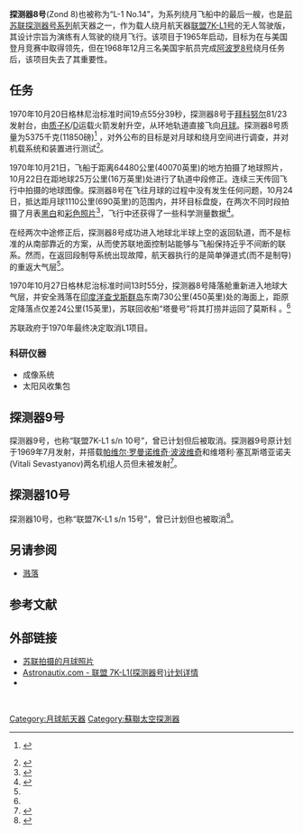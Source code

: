 {{Infobox spaceflight
| name                  = 探测器8号
| names_list            = 

<!--image of the spacecraft/mission-->
| image                 = Zond L1 drawing.png
| image_caption         = 探测器8号航天器图
| image_alt             = 
| image_size            = 175px

<!--Basic details-->
| mission_type          = 航天器测试
| operator              = [[科罗廖夫能源火箭航天集团|实验机器制造中央设计局]]
| COSPAR_ID             = 1970-088A
| SATCAT                = 04591
| mission_duration      = 7 天
| distance_travelled    = 
| orbits_completed      = 

<!--Spacecraft properties-->
| spacecraft            = 联盟7K-L1 s/n 14号
| spacecraft_type       = [[载人航天|无人驾驶型]]
| spacecraft_bus        = [[联盟7K-L1号|联盟7K-L1号]]
| manufacturer          = [[科罗廖夫能源火箭航天集团|科罗廖夫第一实验设计局]]

| launch_mass           = 5375 千克 <ref name="Cosmos"/>
| landing_mass          = 
| dry_mass              = 
| payload_mass          = 
| dimensions            = 
| power                 = 

<!--Launch details-->
| launch_date           = 1970年10月20日<br/>[[格林尼治标准时间|格林威治时间]]19点55分39秒<ref name="Trajectory"/>
| launch_rocket         = [[质子K型运载火箭|质子K]]/[[D组级|D]]
| launch_site           = [[拜科努尔航天发射场|拜科努尔]]81/23发射台
| launch_contractor     = [[科罗廖夫能源火箭航天集团|科罗廖夫第一实验设计局]]

<!--end of mission-->
| disposal_type         = 
| deactivated           = 
| destroyed             = 
| last_contact          = 
| recovery_by           = 苏联“塔曼号” 回收船
| recovery_date         = 1970年10月27日 ([[印度洋|印度洋]])
| decay_date            = 
| landing_date          = 1970年10月27日<br/>[[格林尼治标准时间|格林威治时间]]13点55分<ref name="Deep Space"/>
| landing_site          = [[查戈斯群岛|查戈斯群岛]]<br/>(东南730公里) <ref>{{Cite web|url=http://epizodsspace.airbase.ru/bibl/inostr-yazyki/sov-luna/sovets-luna.pdf|title=《苏联和俄罗斯的月球探测》|page=314|access-date=2021-01-01|archive-date=2019-07-29|archive-url=https://web.archive.org/web/20190729155018/http://epizodsspace.airbase.ru/bibl/inostr-yazyki/sov-luna/sovets-luna.pdf|dead-url=no}}</ref>

<!--orbit parameters-->
| orbit_reference       = [[地心轨道|环地轨道]]
| orbit_regime          = 绕月 
| orbit_longitude       = <!--geosynchronous satellites only-->
| orbit_periapsis       = <!--periapsis altitude--> 
| orbit_apoapsis        = <!--apoapsis altitude--> 
| orbit_inclination     = <!--orbital inclination--> 
| orbit_period          = <!--time taken to complete an orbit-->
| orbit_epoch           = <!--the date at which the orbit parameters were correct-->
| orbit_rev_number      = <!--revolution number-->
| apsis                 = 地

|interplanetary         = <!--Infobox spaceflight/IP can be called multiple times for missions with multiple targets or combined orbiter/lander missions, etc-->
 {{Infobox spaceflight/IP
   |type                = flyby
   |object              = [[月球|月球]]
   |orbits              = 
   |arrival_date        = 1970年10月24日
   |departure_date      = 
   |location            = 
   |distance            = 1110 公里
   |sample_mass         = 
   
 }}

<!--transponder parameters-->
| trans_band            = <!--Transponder frequency bands-->
| trans_frequency       = <!--specific frequencies-->
| trans_bandwidth       = <!--bandwidth-->
| trans_capacity        = <!--capacity of the transponders-->
| trans_coverage        = <!--area covered-->

<!--Only use where a spacecraft/mission is part of a clear programme of sequential missions. -->
| programme             = 
| previous_mission      =
| next_mission          =

<!--mission insignia or patch-->
| insignia              = <!--omit the "file" prefix-->
| insignia_caption      = <!--image caption-->
| insignia_alt          = <!--image alt text-->
| insignia_size         = <!--include px/em; defaults to 180px-->
}}

'''探测器8号'''(Zond 8)也被称为“L-1 No.14”，为系列绕月飞船中的最后一艘，也是[[前苏联|前苏联]][[探测器号系列探测器|探测器号系列]]航天器之一，作为载人绕月航天器[[联盟7K-L1号|联盟7K-L1号]]的无人驾驶版，其设计宗旨为演练有人驾驶的绕月飞行。该项目于1965年启动，目标为在与美国登月竞赛中取得领先，但在1968年12月三名美国宇航员完成[[阿波罗8号|阿波罗8号]]绕月任务后，该项目失去了其重要性。

==任务==
1970年10月20日格林尼治标准时间19点55分39秒，探测器8号于[[拜科努尔航天发射场|拜科努尔]]81/23发射台，由[[质子K型运载火箭|质子K]]/[[D组级|D]]运载火箭发射升空，从环地轨道直接飞向[[月球|月球]]。探测器8号质量为5375千克(11850磅)<ref name="Cosmos">{{cite web|title=《探测器8号：显示为1970-088A》|url=https://nssdc.gsfc.nasa.gov/nmc/spacecraft/display.action?id=1967-021A|website=nssdc.gsfc.nasa.gov|publisher=NASA|date=2020年2月27日|access-date=2020年4月11日|archive-date=2020年8月9日|archive-url=https://web.archive.org/web/20200809154131/https://nssdc.gsfc.nasa.gov/nmc/spacecraft/display.action?id=1967-021A|dead-url=no}} {{PD-notice}}</ref> ，对外公布的目标是对月球和绕月空间进行调查，并对机载系统和装置进行测试<ref name="Trajectory">{{cite web|title=《探测器8号：1970-088A的轨道》|url=https://nssdc.gsfc.nasa.gov/nmc/spacecraft/displayTrajectory.action?id=1970-088A|website=nssdc.gsfc.nasa.gov|publisher=NASA|date=探测器8号：1970-088A的轨道|access-date=2020年4月11日|archive-date=2021年3月22日|archive-url=https://web.archive.org/web/20210322011920/https://nssdc.gsfc.nasa.gov/nmc/spacecraft/displayTrajectory.action?id=1970-088A|dead-url=no}}</ref>。

1970年10月21日，飞船于距离64480公里(40070英里)的地方拍摄了地球照片，10月22日在距地球25万公里(16万英里)处进行了轨道中段修正。连续三天传回飞行中拍摄的地球图像。探测器8号在飞往月球的过程中没有发生任何问题，10月24日，抵达距月球1110公里(690英里)的范围内，并环目标盘旋，在两次不同时段拍摄了月表[[黑白|黑白]]和[[彩色摄影|彩色照片]]<ref name="Experiment">{{cite web|title=《探测器8号:1970-088A的试验》|url=https://nssdc.gsfc.nasa.gov/nmc/spacecraft/displayExperiment.action?spacecraftId=1970-088A|website=nssdc.gsfc.nasa.gov|publisher=NASA|date=2020年2月27日|access-date=《探测器8号:1970-088A的试验》|archive-date=2021年3月23日|archive-url=https://web.archive.org/web/20210323082251/https://nssdc.gsfc.nasa.gov/nmc/spacecraft/displayExperiment.action?spacecraftId=1970-088A|dead-url=no}}</ref>，飞行中还获得了一些科学测量数据<ref name="Deep Space">{{cite web|last1=Siddiqi|first1=Asif A.|title=《飞越地球：深空探索编年史，1958-2016年》|url=https://www.nasa.gov/sites/default/files/atoms/files/beyond-earth-tagged.pdf|publisher=NASA|date=2018|access-date=2021-01-01|archive-date=2020-09-06|archive-url=https://web.archive.org/web/20200906004610/https://www.nasa.gov/sites/default/files/atoms/files/beyond-earth-tagged.pdf|dead-url=no}}</ref>。

在经两次中途修正后，探测器8号成功进入地球北半球上空的返回轨道，而不是标准的从南部靠近的方案，从而使苏联地面控制站能够与飞船保持近乎不间断的联系。然而，在返回段制导系统出现故障，航天器执行的是简单弹道式(而不是制导)的重返大气层<ref name="Deep Space"/>。

1970年10月27日格林尼治标准时间13时55分，探测器8号降落舱重新进入地球大气层，并安全溅落在[[印度洋|印度洋]][[查戈斯群岛|查戈斯群岛]]东南730公里(450英里)处的海面上，距原定降落点仅差24公里(15英里)，苏联回收船“塔曼号”将其打捞并运回了莫斯科 。<ref name="Deep Space"/>

苏联政府于1970年最终决定取消L1项目。
===科研仪器===
* 成像系统
* 太阳风收集包

==探测器9号==
探测器9号，也称“联盟7K-L1 s/n 10号”，曾已计划但后被取消。探测器9号原计划于1969年7月发射，并搭载[[帕维尔·罗曼诺维奇·波波维奇|帕维尔·罗曼诺维奇·波波维奇]]和维塔利·塞瓦斯塔亚诺夫(Vitali Sevastyanov)两名机组人员但未被发射<ref>{{Cite web |url=https://slideplayer.com/slide/12123170/ |title=存档副本 |access-date=2021-01-01 |archive-date=2019-12-27 |archive-url=https://web.archive.org/web/20191227222958/https://slideplayer.com/slide/12123170/ |dead-url=no }}</ref>。
==探测器10号==
探测器10号，也称“联盟7K-L1 s/n 15号”，曾已计划但也被取消<ref>{{Cite web |url=https://www.globalsecurity.org/space/world/russia/lunar-l-1.htm |title=globalsecurity.org L-1绕月飞行任务 |access-date=2021-01-01 |archive-date=2020-11-27 |archive-url=https://web.archive.org/web/20201127175230/https://www.globalsecurity.org/space/world/russia/lunar-l-1.htm |dead-url=no }}</ref>。
==另请参阅==
{{Portal|航天}}
* [[溅落|溅落]]

== 参考文献 ==
{{Reflist}}
==外部链接==
* [http://www.mentallandscape.com/C_CatalogMoon.htm 苏联拍摄的月球照片] {{Wayback|url=http://www.mentallandscape.com/C_CatalogMoon.htm |date=20090916032933 }}
* [https://archive.today/20120719105138/http://www.astronautix.com/craft/soyz7kl1.htm Astronautix.com - 联盟 7K-L1(探测器号)计划详情 ]
* {{APOD |date=16 July 2013 |title=来自探测器8号的月球}}


 

[[Category:月球航天器|Category:月球航天器]]
[[Category:蘇聯太空探測器|Category:蘇聯太空探測器]]